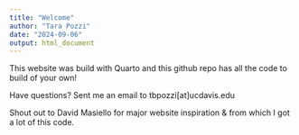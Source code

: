 ```yaml
---
title: "Welcome"
author: "Tara Pozzi"
date: "2024-09-06"
output: html_document
---
```

This website was build with Quarto and this github repo has all the code to build of your own!

Have questions? Sent me an email to tbpozzi[at]ucdavis.edu

Shout out to David Masiello for major website inspiration & from which I got a lot of this code.